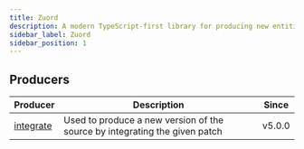 ```yaml
---
title: Zuord
description: A modern TypeScript-first library for producing new entities from existing ones, usable at both runtime and type level.
sidebar_label: Zuord 
sidebar_position: 1
---
```


## Producers

| Producer | Description | Since | 
|----------|-------------|-------|
| [integrate](/docs/api/library/zuord/integrate) | Used to produce a new version of the source by integrating the given patch | v5.0.0 |